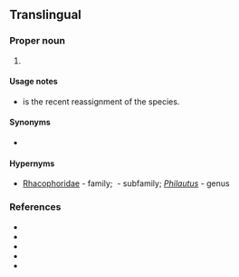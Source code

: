 ==Translingual==
{{rfi|mul}}

===Proper noun===
{{taxoninfl|head=[[Philautus]] {{epinew|steineri||mul}}|i=1|g=m}}

# {{taxon|species|family|Rhacophoridae|{{vern|Steiner's bubble-net frog|pedia=1}}, a [[tree frog]] [[endemic]] to [[Sri Lanka]]}}

====Usage notes====
* {{taxlink|Pseudophilautus steineri|species|noshow=1}} is the recent reassignment of the species.

====Synonyms====
* {{sense|species}} {{taxlink|Pseudophilautus steineri|species|noshow=1}}

====Hypernyms====
* {{sense|species}} [[Rhacophoridae]]&nbsp;- family; {{taxlink|Rhacophorinae|subfamily|noshow=1}}&nbsp;- subfamily; ''[[Philautus]]''&nbsp;- genus

===References===
* {{pedia|i=1}}
* {{specieslite|i=1}}
* {{comcatlite|i=1}}
* {{R:ITIS|775296|i=1}}
* {{R:EOL|7246888|i=1}}